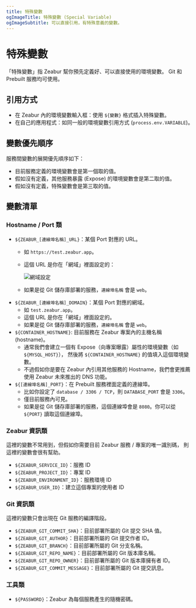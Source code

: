 ```yaml
---
title: 特殊變數
ogImageTitle: 特殊變數 (Special Variable)
ogImageSubtitle: 可以直接引用，有特殊意義的變數。
---
```


# 特殊變數

「特殊變數」指 Zeabur 幫你預先定義好、可以直接使用的環境變數。
Git 和 Prebuilt 服務均可使用。

## 引用方式

- 在 Zeabur 內的環境變數輸入框：使用 `${變數}` 格式插入特殊變數。
- 在自己的應用程式：如同一般的環境變數引用方式 (`process.env.VARIABLE`)。

## 變數優先順序

服務間變數的展開優先順序如下：

- 目前服務定義的環境變數會是第一個取的值。
- 假如沒有定義，其他服務暴露 (Expose) 的環境變數會是第二取的值。
- 假如沒有定義，特殊變數會是第三取的值。

## 變數清單

### Hostname / Port 類

- `${ZEABUR_[連線埠名稱]_URL}`：某個 Port 對應的 URL。
  - 如 `https://test.zeabur.app`。
  - 這個 URL 是你在「網域」裡面設定的：

    ![網域設定](/deploy/special-variables/domain-port-customization.png)

  - 如果是從 Git 儲存庫部署的服務，`連線埠名稱` 會是 `web`。
- `${ZEABUR_[連線埠名稱]_DOMAIN}`：某個 Port 對應的網域。
  - 如 `test.zeabur.app`。
  - 這個 URL 是你在「網域」裡面設定的。
  - 如果是從 Git 儲存庫部署的服務，`連線埠名稱` 會是 `web`。
- `${CONTAINER_HOSTNAME}`: 目前服務在 Zeabur 專案內的主機名稱 (hostname)。
    - 通常我們會建立一個有 Expose（向專案曝露）屬性的環境變數（如 `${MYSQL_HOST}`），
      然後將 `${CONTAINER_HOSTNAME}` 的值填入這個環境變數。
    - 不過假如你是要在 Zeabur 內引用其他服務的 Hostname，我們會更推薦使用 Zeabur 未來推出的 DNS 功能。
- `${[連線埠名稱]_PORT}`：在 Prebuilt 服務裡面定義的連線埠。
    - 比如你設定了 `database / 3306 / TCP`，則 `DATABASE_PORT` 會是 `3306`。
    - 僅目前服務內可見。
    - 如果是從 Git 儲存庫部署的服務，這個連線埠會是 `8080`。你可以從 `${PORT}` 讀取這個連線埠。

### Zeabur 資訊類

這裡的變數不常用到，但假如你需要目前 Zeabur 服務 / 專案的唯一識別碼，
則這裡的變數會很有幫助。

- `${ZEABUR_SERVICE_ID}`：服務 ID
- `${ZEABUR_PROJECT_ID}`：專案 ID
- `${ZEABUR_ENVIRONMENT_ID}`：服務環境 ID
- `${ZEABUR_USER_ID}`：建立這個專案的使用者 ID

### Git 資訊類

這裡的變數只會出現在 Git 服務的編譯階段。

- `${ZEABUR_GIT_COMMIT_SHA}`：目前部署所屬的 Git 提交 SHA 值。
- `${ZEABUR_GIT_AUTHOR}`：目前部署所屬的 Git 提交作者 ID。
- `${ZEABUR_GIT_BRANCH}`：目前部署所屬的 Git 分支名稱。
- `${ZEABUR_GIT_REPO_NAME}`：目前部署所屬的 Git 版本庫名稱。
- `${ZEABUR_GIT_REPO_OWNER}`：目前部署所屬的 Git 版本庫擁有者 ID。
- `${ZEABUR_GIT_COMMIT_MESSAGE}`：目前部署所屬的 Git 提交訊息。

### 工具類

- `${PASSWORD}`：Zeabur 為每個服務產生的隨機密碼。
